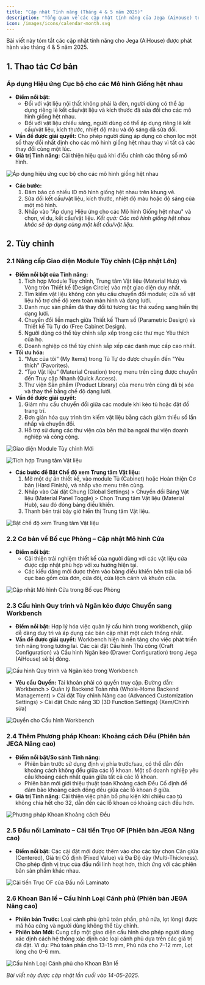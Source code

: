 ```yaml
---
title: "Cập nhật Tính năng (Tháng 4 & 5 năm 2025)"
description: "Tổng quan về các cập nhật tính năng của Jega (AiHouse) trong tháng 4 & 5 năm 2025, bao gồm các thao tác cơ bản như áp dụng hiệu ứng cục bộ và các cải tiến tùy chỉnh lớn bao gồm nâng cấp giao diện module, phương pháp khoan mới và cấu hình đầu nối/bản lề được cải thiện."
icon: /images/icons/calendar-month.svg
---
```


Bài viết này tóm tắt các cập nhật tính năng cho Jega (AiHouse) được phát hành vào tháng 4 & 5 năm 2025.

## 1. Thao tác Cơ bản

### Áp dụng Hiệu ứng Cục bộ cho các Mô hình Giống hệt nhau

*   **Điểm nổi bật:**
    *   Đối với vật liệu nội thất không phải là đèn, người dùng có thể áp dụng riêng lẻ kết cấu/vật liệu và kích thước đã sửa đổi cho các mô hình giống hệt nhau.
    *   Đối với vật liệu chiếu sáng, người dùng có thể áp dụng riêng lẻ kết cấu/vật liệu, kích thước, nhiệt độ màu và độ sáng đã sửa đổi.
*   **Vấn đề được giải quyết:** Cho phép người dùng áp dụng có chọn lọc một số thay đổi nhất định cho các mô hình giống hệt nhau thay vì tất cả các thay đổi cùng một lúc.
*   **Giá trị Tính năng:** Cải thiện hiệu quả khi điều chỉnh các thông số mô hình.

![Áp dụng hiệu ứng cục bộ cho các mô hình giống hệt nhau](https://ai-study1.3vjia.com/aihouse-web/16bce897-6280-4a70-ae44-a4a1c197df90.png)

*   **Các bước:**
    1.  Đảm bảo có nhiều ID mô hình giống hệt nhau trên khung vẽ.
    2.  Sửa đổi kết cấu/vật liệu, kích thước, nhiệt độ màu hoặc độ sáng của một mô hình.
    3.  Nhấp vào "Áp dụng Hiệu ứng cho các Mô hình Giống hệt nhau" và chọn, ví dụ, kết cấu/vật liệu.
    *Kết quả: Các mô hình giống hệt nhau khác sẽ áp dụng cùng một kết cấu/vật liệu.*

## 2. Tùy chỉnh

### 2.1 Nâng cấp Giao diện Module Tùy chỉnh (Cập nhật Lớn)

*   **Điểm nổi bật của Tính năng:**
    1.  Tích hợp Module Tùy chỉnh, Trung tâm Vật liệu (Material Hub) và Vòng tròn Thiết kế (Design Circle) vào một giao diện duy nhất.
    2.  Tìm kiếm vật liệu không còn yêu cầu chuyển đổi module; cửa sổ vật liệu hỗ trợ chế độ xem toàn màn hình và dạng lưới.
    3.  Danh mục sản phẩm đã thay đổi từ tương tác thả xuống sang hiển thị dạng lưới.
    4.  Chuyển đổi liền mạch giữa Thiết kế Tham số (Parametric Design) và Thiết kế Tủ Tự do (Free Cabinet Design).
    5.  Người dùng có thể tùy chỉnh sắp xếp trong các thư mục Yêu thích của họ.
    6.  Doanh nghiệp có thể tùy chỉnh sắp xếp các danh mục cấp cao nhất.
*   **Tối ưu hóa:**
    1.  “Mục của tôi” (My Items) trong Tủ Tự do được chuyển đến "Yêu thích" (Favorites).
    2.  “Tạo Vật liệu” (Material Creation) trong menu trên cùng được chuyển đến Truy cập Nhanh (Quick Access).
    3.  Thư viện Sản phẩm (Product Library) của menu trên cùng đã bị xóa và thay thế bằng chế độ dạng lưới.
*   **Vấn đề được giải quyết:**
    1.  Giảm nhu cầu chuyển đổi giữa các module khi kéo tủ hoặc đặt đồ trang trí.
    2.  Đơn giản hóa quy trình tìm kiếm vật liệu bằng cách giảm thiểu số lần nhấp và chuyển đổi.
    3.  Hỗ trợ sử dụng các thư viện của bên thứ ba ngoài thư viện doanh nghiệp và công cộng.

![Giao diện Module Tùy chỉnh Mới](https://ai-study1.3vjia.com/aihouse-web/6ee1a265-7737-4c43-b39d-6e2f16fa3c56.png)

![Tích hợp Trung tâm Vật liệu](https://ai-study1.3vjia.com/aihouse-web/112233ac-2459-4973-8227-bf10b657b679.png)

*   **Các bước để Bật Chế độ xem Trung tâm Vật liệu:**
    1.  Mở một dự án thiết kế, vào module Tủ (Cabinet) hoặc Hoàn thiện Cơ bản (Hard Finish), và nhấp vào menu trên cùng.
    2.  Nhấp vào Cài đặt Chung (Global Settings) > Chuyển đổi Bảng Vật liệu (Material Panel Toggle) > Chọn Trung tâm Vật liệu (Material Hub), sau đó đóng bảng điều khiển.
    3.  Thanh bên trái bây giờ hiển thị Trung tâm Vật liệu.

![Bật chế độ xem Trung tâm Vật liệu](https://ai-study1.3vjia.com/aihouse-web/e9d13c2d-79c6-4c18-a60a-02edaa7c1f59.png)

### 2.2 Cơ bản về Bố cục Phòng – Cập nhật Mô hình Cửa

*   **Điểm nổi bật:**
    *   Cải thiện trải nghiệm thiết kế của người dùng với các vật liệu cửa được cập nhật phù hợp với xu hướng hiện tại.
    *   Các kiểu dáng mới được thêm vào bảng điều khiển bên trái của bố cục bao gồm cửa đơn, cửa đôi, cửa lệch cánh và khuôn cửa.

![Cập nhật Mô hình Cửa trong Bố cục Phòng](https://ai-study1.3vjia.com/aihouse-web/5585fbc0-eab2-40f2-8d05-5ad7de7cef3d.png)

### 2.3 Cấu hình Quy trình và Ngăn kéo được Chuyển sang Workbench

*   **Điểm nổi bật:** Hợp lý hóa việc quản lý cấu hình trong workbench, giúp dễ dàng duy trì và áp dụng các bản cập nhật một cách thống nhất.
*   **Vấn đề được giải quyết:** Workbench hiện là nền tảng cho việc phát triển tính năng trong tương lai. Các cài đặt Cấu hình Thủ công (Craft Configuration) và Cấu hình Ngăn kéo (Drawer Configuration) trong Jega (AiHouse) sẽ bị đóng.

![Cấu hình Quy trình và Ngăn kéo trong Workbench](https://ai-study1.3vjia.com/aihouse-web/d8dca45e-1ccb-4ffe-91fb-d0d567381d66.png)

*   **Yêu cầu Quyền:** Tài khoản phải có quyền truy cập. Đường dẫn: Workbench > Quản lý Backend Toàn nhà (Whole-Home Backend Management) > Cài đặt Tùy chỉnh Nâng cao (Advanced Customization Settings) > Cài đặt Chức năng 3D (3D Function Settings) (Xem/Chỉnh sửa)

![Quyền cho Cấu hình Workbench](https://ai-study1.3vjia.com/aihouse-web/8d56e555-8498-4411-863b-41076474ce7c.png)

### 2.4 Thêm Phương pháp Khoan: Khoảng cách Đều (Phiên bản JEGA Nâng cao)

*   **Điểm nổi bật/So sánh Tính năng:**
    *   Phiên bản trước sử dụng định vị phía trước/sau, có thể dẫn đến khoảng cách không đều giữa các lỗ khoan. Một số doanh nghiệp yêu cầu khoảng cách nhất quán giữa tất cả các lỗ khoan.
    *   Phiên bản mới giới thiệu thuật toán Khoảng cách Đều Cố định để đảm bảo khoảng cách đồng đều giữa các lỗ khoan ở giữa.
*   **Giá trị Tính năng:** Cải thiện việc phân bổ phụ kiện khi chiều cao tủ không chia hết cho 32, dẫn đến các lỗ khoan có khoảng cách đều hơn.

![Phương pháp Khoan Khoảng cách Đều](https://ai-study1.3vjia.com/aihouse-web/80951e0c-8d48-4e23-9766-de5bbc920178.png)

### 2.5 Đầu nối Laminato – Cải tiến Trục OF (Phiên bản JEGA Nâng cao)

*   **Điểm nổi bật:** Các cài đặt mới được thêm vào cho các tùy chọn Căn giữa (Centered), Giá trị Cố định (Fixed Value) và Đa Độ dày (Multi-Thickness). Cho phép định vị trục của đầu nối linh hoạt hơn, thích ứng với các phiên bản sản phẩm khác nhau.

![Cải tiến Trục OF của Đầu nối Laminato](https://ai-study1.3vjia.com/aihouse-web/ee5db0a6-986d-4c76-9bc0-7e6870559a3c.png)

### 2.6 Khoan Bản lề – Cấu hình Loại Cánh phủ (Phiên bản JEGA Nâng cao)

*   **Phiên bản Trước:** Loại cánh phủ (phủ toàn phần, phủ nửa, lọt lòng) được mã hóa cứng và người dùng không thể tùy chỉnh.
*   **Phiên bản Mới:** Cung cấp một giao diện cấu hình cho phép người dùng xác định cách hệ thống xác định các loại cánh phủ dựa trên các giá trị đã đặt. Ví dụ: Phủ toàn phần cho 13–15 mm, Phủ nửa cho 7–12 mm, Lọt lòng cho 0–6 mm.

![Cấu hình Loại Cánh phủ cho Khoan Bản lề](https://ai-study1.3vjia.com/aihouse-web/f2eff1ae-a9dd-49cd-849e-73e98f8833ee.png)

*Bài viết này được cập nhật lần cuối vào 14-05-2025.*
